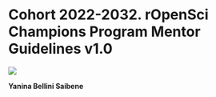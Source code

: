 # Cohort 2022-2032. rOpenSci Champions Program Mentor Guidelines v1.0 {.unnumbered}

![](images/media/image2.png)

**Yanina Bellini Saibene**
